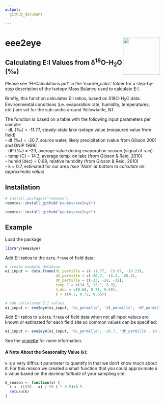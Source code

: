```yaml
---
output: 
  github_document

---
```

# eee2eye <img src="man/figures/eee2eye_logo.png" width="120" align="right" />

## Calculating E:I Values from δ^18^O-H~2~O (‰)

Please see 'EI-Calculations.pdf' in the 'man/ei_calcs' folder for a step-by-step description of the Isotope Mass Balance used to calculate E:I.

Briefly, this function calculates E:I ratios, based on δ18O-H~2~O data. Environmental conditions (i.e. evaporation rate, humidity, temperatures, etc.) are set for the sub-arctic around Yellowknife, NT.

The function is based on a table with the following input parameters per sample:  
- dL (‰) = -11.77, steady-state lake isotope value (measured value from field)  
- dI (‰) = -20.7, source water, likely precipitation (value from Gibson 2001 and GNIP 1999)  
- dP (‰) = -23, average value during evaporation season (signal of rain)  
- temp (C) = 14.3, average temp. on lake (from Gibson & Reid, 2010)  
- humid (dec) = 0.68, relative humidity (from Gibson & Reid, 2010)  
- k = 0.7, estimated for our area _(see 'Note' at bottom to calculate an approximate value)_

## Installation

```r
# install.packages("remotes")
remotes::install_github("paukes/eee2eye")
```

```r
remotes::install_github("paukes/eee2eye")
```

## Example

Load the package

```r
library(eee2eye)
```

Add E:I ratios to the `data.frame` of field data:
```r
# create example database
ei_input <- data.frame(dL_permille = c(-11.77, -15.67, -18.23),
                       dI_permille = c(-20.7, -18.2, -20.2),
                       dP_permille = c(-23, -28, -32), 
                       temp_C = c(14.3, 12.1, 8.9), 
                       h_dec = c(0.68, 0.71, 0.58), 
                       k = c(0.7, 0.72, 0.65))

# add calculated E:I values
ei_input <- eee2eye(ei_input, 'dL_permille', 'dI_permille', 'dP_permille', 'temp_C', 'h_dec', 'k')

```

Add E:I ratios to a `data.frame` of field data when not all input values are known or estimated for each field site so common values can be specified:

```r
ei_input <- eee2eye(ei_input, 'dL_permille', -20.7, 'dP_permille', 14.3, 0.68, 0.7)
```

See the [vignette](https://github.com/paukes/eee2eye/blob/master/man/ei_calc/EI-Calculations.pdf) for more information.

#### A Note About the Seasonality Value (`k`):
`k` is a very difficult parameter to quantify in that we don't know much about it. For this reason we created a small function that you could approximate a `k` value based on the *decimal latitude* of your sampling site:  

```r
k_season <- function(x) {
  k <- (((90 - x) / 90 ) * 0.5)+0.5
  return(k)
}
```
